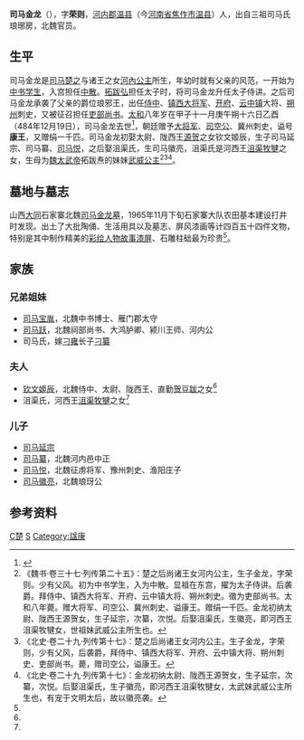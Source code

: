 '''司马金龙'''（{{bd|5世纪||484年|12月19日|}}），字'''荣则'''，[[河內郡_(中國)|河内郡]][[温县|温县]]（今[[河南省|河南省]][[焦作市|焦作市]][[温县|温县]]）人，出自三祖司马氏琅琊房，北魏官员。

==生平==
司马金龙是[[司马楚之|司马楚之]]与诸王之女[[河內公主|河內公主]]所生，年幼时就有父亲的风范，一开始为[[中书学生|中书学生]]，入宫担任[[中散|中散]]。[[拓跋弘|拓跋弘]]担任太子时，将司马金龙升任太子侍讲。之后司马金龙承袭了父亲的爵位琅邪王，出任[[侍中|侍中]]、[[镇西大将军|镇西大将军]]、[[开府|开府]]、[[云中镇|云中镇]]大将、[[朔州_(北魏)|朔州]]刺史，又被征召担任[[吏部尚书|吏部尚书]]。[[太和_(北魏)|太和]]八年岁在甲子十一月庚午朔十六日乙酉（484年12月19日），司马金龙去世<ref name=autogenerated1>{{Citation| last=| first=| author-link=| year=1972年| title=《山西大同石家寨北魏司马金龙墓》| periodical=《文物》| volume=| issue=第03期| pages=39-44| url=http://www.cnki.com.cn/Article/CJFDTOTAL-WENW197203003.htm| doi=| oclc=| accessdate=2019-02-01| archive-date=2019-05-08| archive-url=https://web.archive.org/web/20190508180808/http://www.cnki.com.cn/Article/CJFDTOTAL-WENW197203003.htm| dead-url=no}}</ref>，朝廷赠予[[大将军|大将军]]、[[司空公|司空公]]、冀州刺史，谥号'''康王'''，又赠绢一千匹。司马金龙初娶太尉、陇西王[[源贺|源贺]]之女钦文姬辰，生子司马延宗、司马纂、[[司马悦|司马悦]]，之后娶沮渠氏，生司马徽亮，沮渠氏是河西王[[沮渠牧犍|沮渠牧犍]]之女，生母为[[魏太武帝|魏太武帝]]拓跋焘的妹妹[[武威公主|武威公主]]<ref>《魏书·卷三十七·列传第二十五》：楚之后尚诸王女河内公主，生子金龙，字荣则。少有父风。初为中书学生，入为中散。显祖在东宫，擢为太子侍讲。后袭爵。拜侍中、镇西大将军、开府、云中镇大将、朔州刺史。徵为吏部尚书。太和八年薨。赠大将军、司空公、冀州刺史、谥康王。赠绢一千匹。金龙初纳太尉、陇西王源贺女，生子延宗，次纂，次悦。后娶沮渠氏，生徽亮，即河西王沮渠牧犍女，世祖妹武威公主所生也。</ref><ref>《北史·卷二十九·列传第十七》：楚之后尚诸王女河内公主。生子金龙，字荣则，少有父风，后袭爵，拜侍中、镇西大将军、开府、云中镇大将、朔州刺史、吏部尚书。薨，赠司空公，谥康王。</ref><ref>《北史·卷二十九·列传第十七》：金龙初纳太尉、陇西王源贺女，生子延宗，次纂，次悦。后娶沮渠氏，生子徽亮，即河西王沮渠牧犍女，太武妹武威公主所生也，有宠于文明太后，故以徽亮袭。</ref>。

==墓地与墓志==
山西[[大同市|大同]]石家寨北魏[[司马金龙墓|司马金龙墓]]，1965年11月下旬石家寨大队农田基本建设打井时发现。出土了大批陶俑、生活用具以及墓志、屏风漆画等计四百五十四件文物，特别是其中制作精美的[[彩绘人物故事漆屏|彩绘人物故事漆屏]]、石雕柱础最为珍贵<ref name=autogenerated1 />。

==家族==
===兄弟姐妹===
*[[司马宝胤|司马宝胤]]，北魏中书博士、雁门郡太守
*[[司马跃|司马跃]]，北魏祠部尚书、大鸿胪卿、颍川王师、河内公
*司马氏，嫁[[刁雍|刁雍]]长子[[刁纂|刁纂]]

===夫人===
*[[钦文姬辰|钦文姬辰]]，北魏侍中、太尉、陇西王、直勤[[贺豆跋|贺豆跋]]之女<ref name=autogenerated1 />
*沮渠氏，河西王[[沮渠牧犍|沮渠牧犍]]之女<ref name=autogenerated1 />

===儿子===
*[[司马延宗|司马延宗]]
*[[司马纂|司马纂]]，北魏河内邑中正
*[[司马悦|司马悦]]，北魏征虏将军、豫州刺史、渔阳庄子
*[[司马徽亮|司马徽亮]]，北魏琅玡公

==参考资料==
{{reflist}}

[[Category:河内司马氏|C楚]]
[[Category:北魏政治人物|S]]
[[Category:諡康|Category:諡康]]